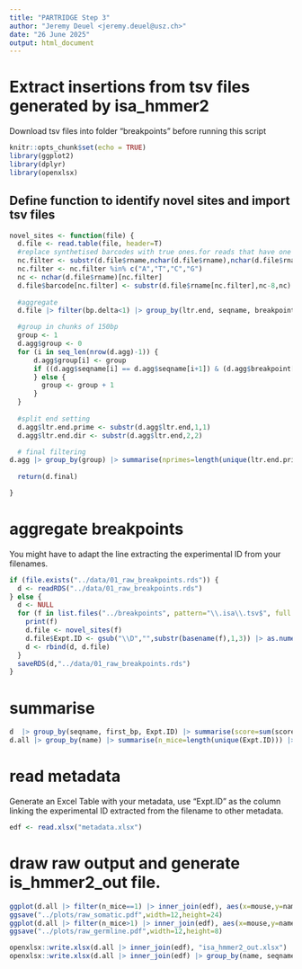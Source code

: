 ```yaml
---
title: "PARTRIDGE Step 3"
author: "Jeremy Deuel <jeremy.deuel@usz.ch>"
date: "26 June 2025"
output: html_document
---
```


# Extract insertions from tsv files generated by isa_hmmer2

Download tsv files into folder "breakpoints" before running this script

```r
knitr::opts_chunk$set(echo = TRUE)
library(ggplot2)
library(dplyr)
library(openxlsx)
```

## Define function to identify novel sites and import tsv files

```r

novel_sites <- function(file) {
  d.file <- read.table(file, header=T)
  #replace synthetised barcodes with true ones.for reads that have one
  nc.filter <- substr(d.file$rname,nchar(d.file$rname),nchar(d.file$rname))
  nc.filter <- nc.filter %in% c("A","T","C","G")
  nc <- nchar(d.file$rname)[nc.filter]
  d.file$barcode[nc.filter] <- substr(d.file$rname[nc.filter],nc-8,nc)
  
  #aggregate
  d.file |> filter(bp.delta<1) |> group_by(ltr.end, seqname, breakpoint, barcode) |> summarise(score=max(ltr.score),mapq=max(mapq)) |> group_by(ltr.end, seqname, breakpoint) |> summarise(score=sum(score),n=n(),mapq=max(mapq)) |> arrange(seqname, breakpoint) -> d.agg

  #group in chunks of 150bp
  group <- 1
  d.agg$group <- 0
  for (i in seq_len(nrow(d.agg)-1)) {
      d.agg$group[i] <- group
      if ((d.agg$seqname[i] == d.agg$seqname[i+1]) & (d.agg$breakpoint[i]+150>d.agg$breakpoint[i+1])) {
      } else {
        group <- group + 1
      }
  }
  
  #split end setting
  d.agg$ltr.end.prime <- substr(d.agg$ltr.end,1,1)
  d.agg$ltr.end.dir <- substr(d.agg$ltr.end,2,2)

  # final filtering
d.agg |> group_by(group) |> summarise(nprimes=length(unique(ltr.end.prime)), ndir=length(unique(ltr.end.dir)), dir=dplyr::first(ltr.end.dir), tsd=max(breakpoint)-min(breakpoint), max_mapq=max(mapq), first_bp=min(breakpoint)) |> filter(nprimes==2 & ndir==1) |> filter(max_mapq>39) |> left_join(d.agg) -> d.final
  
  return(d.final)

}

```

# aggregate breakpoints

You might have to adapt the line extracting the experimental ID from your filenames.

```r
if (file.exists("../data/01_raw_breakpoints.rds")) {
  d <- readRDS("../data/01_raw_breakpoints.rds")
} else {
  d <- NULL
  for (f in list.files("../breakpoints", pattern="\\.isa\\.tsv$", full.names=T)) {
    print(f)
    d.file <- novel_sites(f)
    d.file$Expt.ID <- gsub("\\D","",substr(basename(f),1,3)) |> as.numeric() #adjust this to your naming convention
    d <- rbind(d, d.file)
  }
  saveRDS(d,"../data/01_raw_breakpoints.rds")
}

```

# summarise

```r
d  |> group_by(seqname, first_bp, Expt.ID) |> summarise(score=sum(score), n=sum(n), strand=ifelse(dplyr::first(dir)=="F","+","-")) |> mutate(name=paste0(seqname,":",first_bp)) -> d.all
d.all |> group_by(name) |> summarise(n_mice=length(unique(Expt.ID))) |> full_join(d.all) -> d.all
```

# read metadata

Generate an Excel Table with your metadata, use "Expt.ID" as the column linking the experimental ID extracted from the filename to other metadata.

```r
edf <- read.xlsx("metadata.xlsx")
```
# draw raw output and generate is_hmmer2_out file.

```r
ggplot(d.all |> filter(n_mice==1) |> inner_join(edf), aes(x=mouse,y=name,color=log10(n))) + geom_point() + facet_grid(~HNRNPA1, scales="free_x", space="free_x") + theme(axis.text.x = element_text(angle=90, hjust=1, vjust=0.5))
ggsave("../plots/raw_somatic.pdf",width=12,height=24)
ggplot(d.all |> filter(n_mice>1) |> inner_join(edf), aes(x=mouse,y=name,color=log10(n))) + geom_point() + facet_grid(~HNRNPA1, scales="free_x", space="free_x") + theme(axis.text.x = element_text(angle=90, hjust=1, vjust=0.5))
ggsave("../plots/raw_germline.pdf",width=12,height=8)

openxlsx::write.xlsx(d.all |> inner_join(edf), "isa_hmmer2_out.xlsx")
openxlsx::write.xlsx(d.all |> inner_join(edf) |> group_by(name, seqname, first_bp, strand) |> summarise(nmice=length(unique(Expt.ID)),firstmouse=dplyr::first(Expt.ID)) |> mutate(mouse=ifelse(nmice>1,"multi",as.character(firstmouse))) |> select(name, seqname,strand, first_bp, mouse), "isa.audit.xlsx")

```
